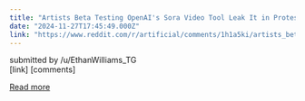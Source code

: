 ```yaml
---
title: "Artists Beta Testing OpenAI's Sora Video Tool Leak It in Protest Against 'Corporate AI Overlords'"
date: "2024-11-27T17:45:49.000Z"
link: "https://www.reddit.com/r/artificial/comments/1h1a5ki/artists_beta_testing_openais_sora_video_tool_leak/"
---
```


submitted by    /u/EthanWilliams_TG  
 [link]   [comments]

[Read more](https://www.reddit.com/r/artificial/comments/1h1a5ki/artists_beta_testing_openais_sora_video_tool_leak/)
